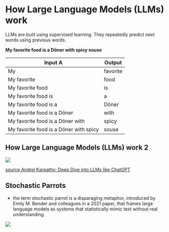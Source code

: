 # How Large Language Models (LLMs) work

LLMs are built using supervised learning.
They repeatedly predict next words using previous words.

**My favorite food is a Döner with spicy souse**

::: {style="font-size:18px"}

| Input A                                | Output |
|----------------------------------------|--------|
| My 		                        	 | favorite   |
| My favorite                        	 | food   |
| My favorite food                       | is  	  |
| My favorite food is                    | a  	  |
| My favorite food is a                  | Döner  |
| My favorite food is a Döner            | with   |
| My favorite food is a Döner with       | spicy  |
| My favorite food is a Döner with spicy | souse  |
:::


## How Large Language Models (LLMs) work 2

![](../images/LLM-how-does-it-work.png)

[source Andrej Karpathy:  Deep Dive into LLMs like ChatGPT](https://www.youtube.com/watch?v=7xTGNNLPyMI)

## Stochastic Parrots

- the term stochastic parrot is a disparaging metaphor, introduced by Emily M. Bender and colleagues in a 2021 paper, that frames large language models as systems that statistically mimic text without real understanding.

![](../images/Stochastic-Parrots.jpeg)